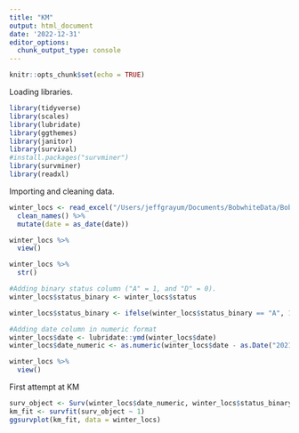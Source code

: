 ```yaml
---
title: "KM"
output: html_document
date: '2022-12-31'
editor_options: 
  chunk_output_type: console
---
```


```r
knitr::opts_chunk$set(echo = TRUE)
```

Loading libraries.
```r
library(tidyverse)
library(scales)
library(lubridate)
library(ggthemes)
library(janitor)
library(survival)
#install.packages("survminer")
library(survminer)
library(readxl)
```

Importing and cleaning data.
```r
winter_locs <- read_excel("/Users/jeffgrayum/Documents/BobwhiteData/BobwhiteData 2/All_Winter_Locs_Oct_2021_Traps.xlsx") %>%
  clean_names() %>%
  mutate(date = as_date(date))

winter_locs %>%
  view()

winter_locs %>%
  str()

#Adding binary status column ("A" = 1, and "D" = 0).
winter_locs$status_binary <- winter_locs$status

winter_locs$status_binary <- ifelse(winter_locs$status_binary == "A", 1, 0)

#Adding date column in numeric format
winter_locs$date <- lubridate::ymd(winter_locs$date)
winter_locs$date_numeric <- as.numeric(winter_locs$date - as.Date("2021-11-23"))

winter_locs %>%
  view()

```

First attempt at KM
```r
surv_object <- Surv(winter_locs$date_numeric, winter_locs$status_binary)
km_fit <- survfit(surv_object ~ 1)
ggsurvplot(km_fit, data = winter_locs)
```


